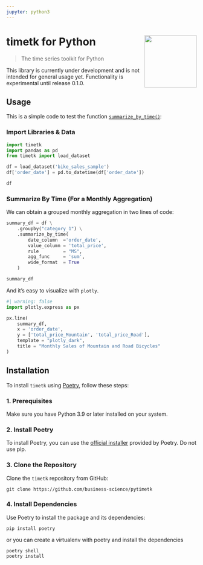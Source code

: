 ```yaml
---
jupyter: python3
---
```


# timetk for Python <img src="logo-timetk.png" align="right" height="138" />

> The time series toolkit for Python

This library is currently under development and is not intended for general usage yet. Functionality is experimental until release 0.1.0.

## Usage

This is a simple code to test the function [`summarize_by_time()`](/reference/summarize_by_time.html):

### Import Libraries & Data

```python
import timetk
import pandas as pd
from timetk import load_dataset

df = load_dataset('bike_sales_sample')
df['order_date'] = pd.to_datetime(df['order_date'])

df   
```

### Summarize By Time (For a Monthly Aggregation)

We can obtain a grouped monthly aggregation in two lines of code:
```python
summary_df = df \
    .groupby("category_1") \
    .summarize_by_time(
        date_column  ='order_date', 
        value_column = 'total_price',
        rule         = "MS",
        agg_func     = 'sum',
        wide_format  = True
    )

summary_df
```

And it's easy to visualize with `plotly`. 
```python
#| warning: false
import plotly.express as px

px.line(
    summary_df, 
    x = 'order_date', 
    y = ['total_price_Mountain', 'total_price_Road'],
    template = "plotly_dark",    
    title = "Monthly Sales of Mountain and Road Bicycles"
)
```

## Installation

To install `timetk` using [Poetry](https://python-poetry.org/), follow these steps:

### 1. Prerequisites

Make sure you have Python 3.9 or later installed on your system.

### 2. Install Poetry

To install Poetry, you can use the [official installer](https://python-poetry.org/docs/#installing-with-the-official-installer)  provided by Poetry. Do not use pip.

### 3. Clone the Repository

Clone the `timetk` repository from GitHub:

```
git clone https://github.com/business-science/pytimetk
```

### 4. Install Dependencies

Use Poetry to install the package and its dependencies:

```
pip install poetry
```

or you can create a virtualenv with poetry and install the dependencies

```
poetry shell
poetry install
```

